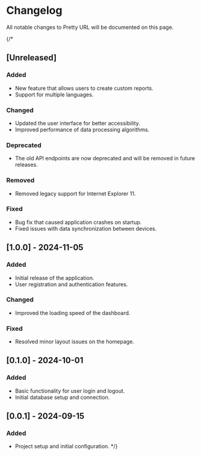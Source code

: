 # Changelog

All notable changes to Pretty URL will be documented on this page.

{/*
## [Unreleased]

### Added
- New feature that allows users to create custom reports.
- Support for multiple languages.

### Changed
- Updated the user interface for better accessibility.
- Improved performance of data processing algorithms.

### Deprecated
- The old API endpoints are now deprecated and will be removed in future releases.

### Removed
- Removed legacy support for Internet Explorer 11.

### Fixed
- Bug fix that caused application crashes on startup.
- Fixed issues with data synchronization between devices.

## [1.0.0] - 2024-11-05

### Added
- Initial release of the application.
- User registration and authentication features.

### Changed
- Improved the loading speed of the dashboard.

### Fixed
- Resolved minor layout issues on the homepage.

## [0.1.0] - 2024-10-01

### Added
- Basic functionality for user login and logout.
- Initial database setup and connection.

## [0.0.1] - 2024-09-15

### Added
- Project setup and initial configuration.
*/}